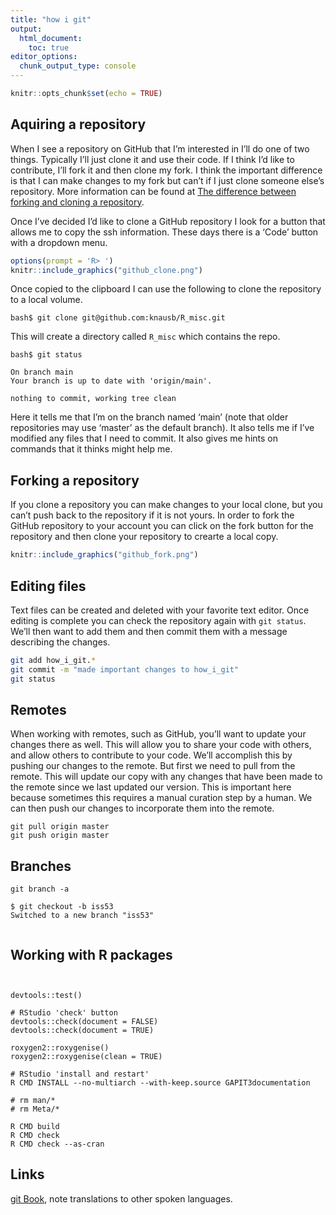 ```yaml
---
title: "how i git"
output: 
  html_document:
    toc: true
editor_options: 
  chunk_output_type: console
---
```


```r
knitr::opts_chunk$set(echo = TRUE)
```


## Aquiring a repository


When I see a repository on GitHub that I'm interested in I'll do one of two things.
Typically I'll just clone it and use their code.
If I think I'd like to contribute, I'll fork it and then clone my fork.
I think the important difference is that I can make changes to my fork but can't if I just clone someone else's repository.
More information can be found at [The difference between forking and cloning a repository](https://github.community/t/the-difference-between-forking-and-cloning-a-repository/10189).


Once I've decided I'd like to clone a GitHub repository I look for a button that allows me to copy the ssh information.
These days there is a 'Code' button with a dropdown menu.


```r
options(prompt = 'R> ')
knitr::include_graphics("github_clone.png")
```


Once copied to the clipboard I can use the following to clone the repository to a local volume.


```
bash$ git clone git@github.com:knausb/R_misc.git
```


This will create a directory called ```R_misc``` which contains the repo.


```
bash$ git status
```

```
On branch main
Your branch is up to date with 'origin/main'.

nothing to commit, working tree clean
```

Here it tells me that I'm on the branch named 'main' (note that older repositories may use 'master' as the default branch).
It also tells me if I've modified any files that I need to commit.
It also gives me hints on commands that it thinks might help me.


## Forking a repository


If you clone a repository you can make changes to your local clone, but you can't push back to the repository if it is not yours.
In order to fork the GitHub repository to your account you can click on the fork button for the repository and then clone your repository to crearte a local copy.


```r
knitr::include_graphics("github_fork.png")
```


## Editing files


Text files can be created and deleted with your favorite text editor.
Once editing is complete you can check the repository again with `git status`.
We'll then want to add them and then commit them with a message describing the changes.


```bash
git add how_i_git.*
git commit -m "made important changes to how_i_git"
git status
```


## Remotes


When working with remotes, such as GitHub, you'll want to update your changes there as well.
This will allow you to share your code with others, and allow others to contribute to your code.
We'll accomplish this by pushing our changes to the remote.
But first we need to pull from the remote.
This will update our copy with any changes that have been made to the remote since we last updated our version.
This is important here because sometimes this requires a manual curation step by a human.
We can then push our changes to incorporate them into the remote.


```
git pull origin master
git push origin master
```

## Branches


```
git branch -a

$ git checkout -b iss53
Switched to a new branch "iss53"


```



## Working with R packages


```


devtools::test()

# RStudio 'check' button
devtools::check(document = FALSE)
devtools::check(document = TRUE)

roxygen2::roxygenise()
roxygen2::roxygenise(clean = TRUE)

# RStudio 'install and restart'
R CMD INSTALL --no-multiarch --with-keep.source GAPIT3documentation

# rm man/*
# rm Meta/*

```


```
R CMD build
R CMD check
R CMD check --as-cran

```




## Links


[git Book](https://git-scm.com/book/en/v2), note translations to other spoken languages.





